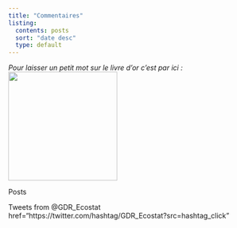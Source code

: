 ```yaml
---
title: "Commentaires"
listing:
  contents: posts
  sort: "date desc"
  type: default
---
```


*Pour laisser un petit mot sur le livre d'or c'est par ici :* ![](livre.png){width="219"}

::: panel-tabset
Posts
:::

::: panel-tabset
Tweets from @GDR_Ecostat href="https://twitter.com/hashtag/GDR_Ecostat?src=hashtag_click"
:::
